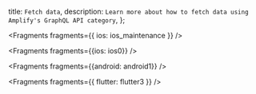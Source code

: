   title: `Fetch data`,
  description: `Learn more about how to fetch data using Amplify's GraphQL API category`,
};


<Fragments fragments={{ ios: ios_maintenance }} />


<Fragments fragments={{ios: ios0}} />


<Fragments fragments={{android: android1}} />


<Fragments fragments={{ flutter: flutter3 }} />